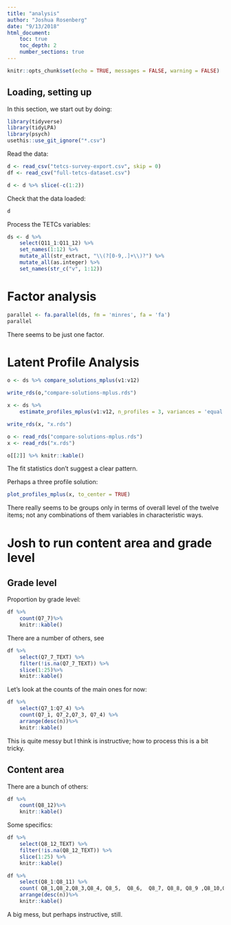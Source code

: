 ```yaml
---
title: "analysis"
author: "Joshua Rosenberg"
date: "9/13/2018"
html_document:
    toc: true
    toc_depth: 2
    number_sections: true
---
```


```r
knitr::opts_chunk$set(echo = TRUE, messages = FALSE, warning = FALSE)
```

## Loading, setting up

In this section, we start out by doing:

```r
library(tidyverse)
library(tidyLPA)
library(psych)
usethis::use_git_ignore("*.csv")
```

Read the data:

```r
d <- read_csv("tetcs-survey-export.csv", skip = 0)
df <- read_csv("full-tetcs-dataset.csv")

d <- d %>% slice(-c(1:2))
```

Check that the data loaded:

```r
d
```

Process the TETCs variables:

```r
ds <- d %>% 
    select(Q11_1:Q11_12) %>% 
    set_names(1:12) %>% 
    mutate_all(str_extract, "\\(?[0-9,.]+\\)?") %>% 
    mutate_all(as.integer) %>% 
    set_names(str_c("v", 1:12))
```

# Factor analysis

```r
parallel <- fa.parallel(ds, fm = 'minres', fa = 'fa')
parallel
```

There seems to be just one factor. 

# Latent Profile Analysis

```r

o <- ds %>% compare_solutions_mplus(v1:v12)

write_rds(o,"compare-solutions-mplus.rds")

x <- ds %>% 
    estimate_profiles_mplus(v1:v12, n_profiles = 3, variances = 'equal', covariances = 'zero')

write_rds(x, "x.rds")
```

```r
o <- read_rds("compare-solutions-mplus.rds")
x <- read_rds("x.rds")

o[[2]] %>% knitr::kable()
```

The fit statistics don't suggest a clear pattern. 

Perhaps a three profile solution:

```r
plot_profiles_mplus(x, to_center = TRUE)
```

There really seems to be groups only in terms of overall level of the twelve items; not any combinations of them variables in characteristic ways.

# Josh to run content area and grade level 

## Grade level

Proportion by grade level:

```r
df %>% 
    count(Q7_7)%>% 
    knitr::kable()
```

There are a number of others, see

```r
df %>% 
    select(Q7_7_TEXT) %>% 
    filter(!is.na(Q7_7_TEXT)) %>% 
    slice(1:25)%>% 
    knitr::kable()
```
 
Let's look at the counts of the main ones for now:

```r
df %>% 
    select(Q7_1:Q7_4) %>% 
    count(Q7_1, Q7_2,Q7_3, Q7_4) %>% 
    arrange(desc(n))%>% 
    knitr::kable()
```

This is quite messy but I think is instructive; how to process this is a bit tricky.

## Content area

There are a bunch of others:

```r
df %>%
    count(Q8_12)%>% 
    knitr::kable()
```

Some specifics:

```r
df %>% 
    select(Q8_12_TEXT) %>% 
    filter(!is.na(Q8_12_TEXT)) %>% 
    slice(1:25) %>% 
    knitr::kable()
```

```r
df %>%
    select(Q8_1:Q8_11) %>% 
    count( Q8_1,Q8_2,Q8_3,Q8_4, Q8_5,  Q8_6,  Q8_7, Q8_8, Q8_9 ,Q8_10,Q8_11) %>% 
    arrange(desc(n))%>% 
    knitr::kable()
```

A big mess, but perhaps instructive, still.
